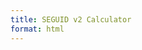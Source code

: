 ```yaml
---
title: SEGUID v2 Calculator
format: html
---
```

```{=html}
<!doctype html>
<html lang="en">

<head>
    <meta charset="utf-8">
    <meta http-equiv="X-UA-Compatible" content="IE=edge">
    <meta name="viewport" content="width=device-width, initial-scale=1">
    <link href="https://cdn.jsdelivr.net/npm/bootstrap@5.1.3/dist/css/bootstrap.min.css" rel="stylesheet"
        integrity="sha384-1BmE4kWBq78iYhFldvKuhfTAU6auU8tT94WrHftjDbrCEXSU1oBoqyl2QvZ6jIW3" crossorigin="anonymous">
    <link rel="stylesheet" href="/static/stylesheet.css">
    <link rel="shortcut icon" href="/static/favicon.ico">

    <script src="https://rawcdn.githack.com/seguid/seguid-javascript/0.2.0/seguid.js"></script>
    <script src="https://rawcdn.githack.com/seguid/seguid-calculator/0.1.0/seguid-calculator.js"></script>

    <title>SEGUID v2 Calculator</title>
</head>

<body>

    <div id="seguid-calculator"></div>

    <script>
       seguid_calulator();
    </script>
</html>
```